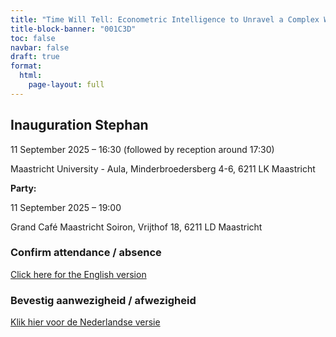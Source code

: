 ```yaml
---
title: "Time Will Tell: Econometric Intelligence to Unravel a Complex World"
title-block-banner: "001C3D"
toc: false
navbar: false
draft: true
format: 
  html:
    page-layout: full
---
```


::: {.callout-note collapse="true"}
## Inauguration Stephan
<i class="bi bi-calendar"></i> 11 September 2025 -- 16:30 (followed by reception around 17:30)

<i class="bi bi-geo-alt-fill"></i> Maastricht University - Aula, Minderbroedersberg 4-6, 6211 LK Maastricht

**Party:**

<i class="bi bi-calendar"></i> 11 September 2025 -- 19:00

<i class="bi bi-geo-alt-fill"></i> Grand Café Maastricht Soiron, Vrijthof 18, 6211 LD Maastricht

:::

### Confirm attendance / absence

[Click here for the English version](https://maastrichtuniversity.eu.qualtrics.com/jfe/form/SV_2ogEFCaQ57cR1Fc?Q_Language=EN)

### Bevestig aanwezigheid / afwezigheid

[Klik hier voor de Nederlandse versie](https://maastrichtuniversity.eu.qualtrics.com/jfe/form/SV_2ogEFCaQ57cR1Fc?Q_Language=NL)

